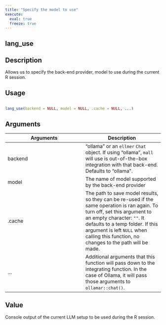 ```yaml
---
title: "Specify the model to use"
execute:
  eval: true
  freeze: true
---
```


## lang_use

## Description
Allows us to specify the back-end provider, model to use during the current R session.


## Usage
```r

lang_use(backend = NULL, model = NULL, .cache = NULL, ...)
```

## Arguments
|Arguments|Description|
|---|---|
| backend | "ollama" or an `ellmer` `Chat` object. If using "ollama", `mall` will use is out-of-the-box integration with that back-end. Defaults to "ollama". |
| model | The name of model supported by the back-end provider |
| .cache | The path to save model results, so they can be re-used if the same operation is ran again. To turn off, set this argument to an empty character: `""`. It defaults to a temp folder. If this argument is left `NULL` when calling this function, no changes to the path will be made. |
| ... | Additional arguments that this function will pass down to the integrating function. In the case of Ollama, it will pass those arguments to `ollamar::chat()`. |



## Value
Console output of the current LLM setup to be used during the R session.




